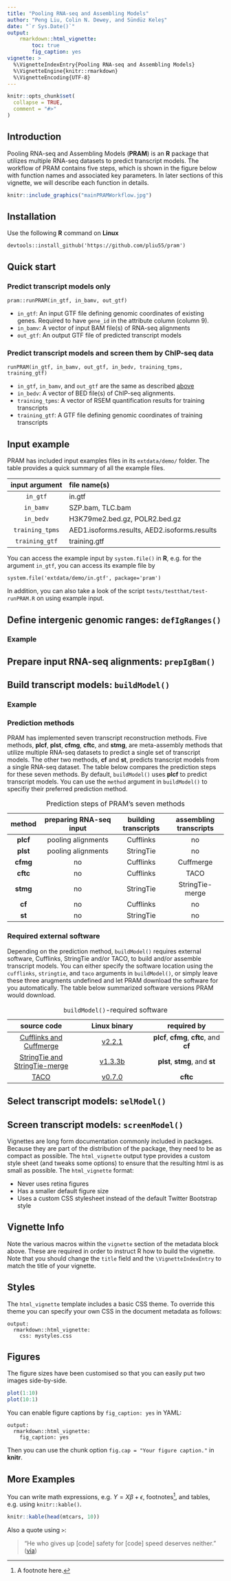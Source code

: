 ```yaml
---
title: "Pooling RNA-seq and Assembling Models"
author: "Peng Liu, Colin N. Dewey, and Sündüz Keleş"
date: "`r Sys.Date()`"
output: 
    rmarkdown::html_vignette:
        toc: true
        fig_caption: yes
vignette: >
  %\VignetteIndexEntry{Pooling RNA-seq and Assembling Models}
  %\VignetteEngine{knitr::rmarkdown}
  %\VignetteEncoding{UTF-8}
---
```


```r
knitr::opts_chunk$set(
  collapse = TRUE,
  comment = "#>"
)
```


## Introduction

Pooling RNA-seq and Assembling Models (__PRAM__) is an __R__ package that 
utilizes multiple RNA-seq 
datasets to predict transcript models.  The workflow of PRAM contains five 
steps, which is shown in 
the figure below with function names and associated key parameters.  In later
sections of this vignette, we will describe each function in details.

```r
knitr::include_graphics("mainPRAMWorkflow.jpg")
```

## Installation

Use the following __R__ command on __Linux__ 

<!--
Cufflinks MacOS binary seems to have some issues
it will report segmentation fault for the same bam file, which Linux Cufflinks
runs ok
-->

```
devtools::install_github('https://github.com/pliu55/pram')
```

## Quick start

### Predict transcript models only
```
pram::runPRAM(in_gtf, in_bamv, out_gtf)
```

- `in_gtf`:  An input GTF file defining genomic coordinates of existing genes. 
             Required to have `gene_id` in the attribute column (column 9).
- `in_bamv`:  A vector of input BAM file(s) of RNA-seq alignments
- `out_gtf`:  An output GTF file of predicted transcript models


### Predict transcript models and screen them by ChIP-seq data
```
runPRAM(in_gtf, in_bamv, out_gtf, in_bedv, training_tpms, training_gtf)
```

- `in_gtf`, `in_bamv`, and `out_gtf` are the same as described
   [above](#predict-transcript-models-only)
- `in_bedv`:  A vector of BED file(s) of ChIP-seq alignments.
- `training_tpms`:  A vector of RSEM quantification results for training
                    transcripts
- `training_gtf`:  A GTF file defining genomic coordinates of training 
                   transcripts 

## Input example
PRAM has included input examples files in its `extdata/demo/` 
folder.  The table provides a quick summary of all the example files.

| input argument | file name(s) |
|:--------------:|:-------------|
| `in_gtf`       | in.gtf       |
| `in_bamv`      | SZP.bam, TLC.bam   |
| `in_bedv`      | H3K79me2.bed.gz, POLR2.bed.gz   |
| `training_tpms`| AED1.isoforms.results, AED2.isoforms.results   |
| `training_gtf` | training.gtf |

You can access the example input by `system.file()` in __R__, e.g. for the 
argument `in_gtf`, you can access its example file by
```
system.file('extdata/demo/in.gtf', package='pram')
```

In addition, you can also take a look of the script 
`tests/testthat/test-runPRAM.R` on using example input.


## Define intergenic genomic ranges: `defIgRanges()`

### Example

## Prepare input RNA-seq alignments: `prepIgBam()`

## Build transcript models: `buildModel()`

### Example

### Prediction methods
PRAM has implemented seven transcript reconstruction methods.  Five methods, 
__plcf__, __plst__, __cfmg__, __cftc__, and __stmg__, are meta-assembly methods 
that utilize multiple RNA-seq datasets to predict a single set of 
transcript models.  The other two methods, __cf__ and __st__, predicts
transcript models from a single RNA-seq dataset.  The table below compares
the prediction steps for these seven methods.  By default, `buildModel()` uses
__plcf__ to predict transcript models.  You can use the `method` argument in
`buildModel()` to specifiy their preferred prediction method.

Table: Prediction steps of PRAM's seven methods

| method | preparing RNA-seq input  | building transcripts | assembling transcripts |
|:------:|:------------------------:|:---------------:|:-----------------:|
| __plcf__   | pooling alignments       | Cufflinks       | no                |
| __plst__   | pooling alignments       | StringTie       | no                |
| __cfmg__   | no                       | Cufflinks       | Cuffmerge         |
| __cftc__   | no                       | Cufflinks       | TACO              |
| __stmg__   | no                       | StringTie       | StringTie-merge   |
| __cf__     | no                       | Cufflinks       | no                |
| __st__     | no                       | StringTie       | no                |


### Required external software
Depending on the prediction method, `buildModel()` requires external software, 
Cufflinks, StringTie and/or TACO, to build and/or assemble transcript 
models.  You can either specify the software location using the `cufflinks`, 
`stringtie`, and `taco` arguments in `buildModel()`, or simply leave these
three arugments undefined and let PRAM download the software for you 
automatically. The table below summarized software versions PRAM would download.

Table: `buildModel()`-required software

| source code | Linux binary | required by  |
|:-----------:|:------------:|:------------:|
| [Cufflinks and Cuffmerge](https://github.com/cole-trapnell-lab/cufflinks)        | [v2.2.1](http://cole-trapnell-lab.github.io/cufflinks/assets/downloads/cufflinks-2.2.1.Linux_x86_64.tar.gz)  | __plcf__, __cfmg__, __cftc__, and __cf__ |
| [StringTie and StringTie-merge](https://github.com/gpertea/stringtie) | [v1.3.3b](http://ccb.jhu.edu/software/stringtie/dl/stringtie-1.3.3b.Linux_x86_64.tar.gz)  | __plst__, __stmg__, and __st__ |
| [TACO](https://github.com/tacorna/taco) | [v0.7.0](https://github.com/tacorna/taco/releases/download/v0.7.0/taco-v0.7.0.Linux_x86_64.tar.gz)  | __cftc__ |


## Select transcript models: `selModel()`

## Screen transcript models: `screenModel()`

Vignettes are long form documentation commonly included in packages. Because they are part of the distribution of the package, they need to be as compact as possible. The `html_vignette` output type provides a custom style sheet (and tweaks some options) to ensure that the resulting html is as small as possible. The `html_vignette` format:

- Never uses retina figures
- Has a smaller default figure size
- Uses a custom CSS stylesheet instead of the default Twitter Bootstrap style

## Vignette Info

Note the various macros within the `vignette` section of the metadata block above. These are required in order to instruct R how to build the vignette. Note that you should change the `title` field and the `\VignetteIndexEntry` to match the title of your vignette.

## Styles

The `html_vignette` template includes a basic CSS theme. To override this theme you can specify your own CSS in the document metadata as follows:

    output: 
      rmarkdown::html_vignette:
        css: mystyles.css

## Figures

The figure sizes have been customised so that you can easily put two images side-by-side. 

```r
plot(1:10)
plot(10:1)
```

You can enable figure captions by `fig_caption: yes` in YAML:

    output:
      rmarkdown::html_vignette:
        fig_caption: yes

Then you can use the chunk option `fig.cap = "Your figure caption."` in **knitr**.

## More Examples

You can write math expressions, e.g. $Y = X\beta + \epsilon$, footnotes^[A footnote here.], and tables, e.g. using `knitr::kable()`.

```r
knitr::kable(head(mtcars, 10))
```

Also a quote using `>`:

> "He who gives up [code] safety for [code] speed deserves neither."
([via](https://twitter.com/hadleywickham/status/504368538874703872))
